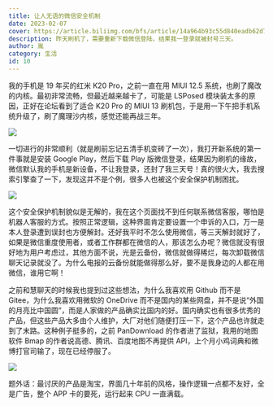 ```yaml
---
title: 让人无语的微信安全机制
date: 2023-02-07
cover: https://article.biliimg.com/bfs/article/14a964b93c55d840eadb62d7bd80834bf8a3e4b9.png
description: 昨天刷机了，需要重新下载微信登陆，结果我一登录就被封号三天。
author: 胤
category: 生活
id: 10
---
```



我的手机是 19 年买的红米 K20 Pro，之前一直在用 MIUI 12.5 系统，也刷了魔改的内核。最初非常流畅，但最近越来越卡了，可能是 LSPosed 模块装太多的原因，正好在论坛看到了适合 K20 Pro 的 MIUI 13 刷机包，于是用一下午把手机系统升级了，刷了魔理沙内核，感觉还能再战三年。

<Image
  src="https://article.biliimg.com/bfs/article/7ab45426516004b54dc20cd234265c43f1a82237.png"
  withFancyBox={true}
/>

一切进行的非常顺利（就是刷前忘记五清手机变砖了一次），我打开新系统的第一件事就是安装 Google Play，然后下载 Play 版微信登录，结果因为刷机的缘故，微信默认我的手机是新设备，不让我登录，还封了我三天号！真的很火大，我去搜索引擎查了一下，发现这并不是个例，很多人也被这个安全保护机制困扰。

<Image
  src="https://article.biliimg.com/bfs/article/54cfc52b953d4d9c709723a1756c0c2f06072406.jpg"
  withFancyBox={true}
/>

这个安全保护机制貌似是无解的，我在这个页面找不到任何联系微信客服，哪怕是机器人客服的方式。按照正常逻辑，这种界面肯定要设置一个申诉的入口，万一是本人登录遭到误封也方便解封。还好我平时不怎么使用微信，等三天解封就好了，如果是微信重度使用者，或者工作群都在微信的人，那该怎么办呢？微信就没有很好地为用户考虑过，其他方面不说，光是云备份，微信就做得稀烂，每次卸载微信聊天记录就没了。为什么电报的云备份就能做得那么好，要不是我身边的人都在用微信，谁用它啊！

之前和慧聊天的时候我也提到过这些想法，为什么我喜欢用 Github 而不是 Gitee，为什么我喜欢用微软的 OneDrive 而不是国内的某些网盘，并不是说“外国的月亮比中国圆”，而是人家做的产品确实比国内的好。国内确实也有很多优秀的产品，但这些产品大多由个人维护，大厂对他们随便打压一下，这个产品也许就走到了末路。这种例子挺多的，之前 PanDownload 的作者进了监狱，我用的地图软件 Bmap 的作者说高德、腾讯、百度地图不再提供 API，上个月小鸡词典和微博打官司输了，现在已经停服了。

<Image
  src="https://article.biliimg.com/bfs/article/c519858d792bf15efbe4610d9fd7e9ba3355c1eb.png"
  withFancyBox={true}
/>

题外话：最讨厌的产品是淘宝，界面几十年前的风格，操作逻辑一点都不友好，全是广告，整个 APP 卡的要死，运行起来 CPU 一直满载。
